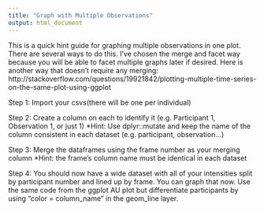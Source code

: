```yaml
---
title: "Graph with Multiple Observations"
output: html_document
---
```

This is a quick hint guide for graphing multiple observations in one plot. There are several ways to do this. I've chosen the merge and facet way because you will be able to facet multiple graphs later if desired. Here is another way that doesn't require any merging: http://stackoverflow.com/questions/19921842/plotting-multiple-time-series-on-the-same-plot-using-ggplot


Step 1: Import your csvs(there will be one per individual)

Step 2: Create a column on each to identify it (e.g. Participant 1, Observation 1, or just 1)
*Hint: Use dplyr::mutate and keep the name of the column consistent in each dataset (e.g. participant, observation...)

Step 3: Merge the dataframes using the frame number as your merging column
*Hint: the frame's column name must be identical in each dataset

Step 4: You should now have a wide dataset with all of your intensities split by participant number and lined up by frame. You can graph that now. Use the same code from the ggplot AU plot but differentiate participants by using "color = column_name" in the geom_line layer. 